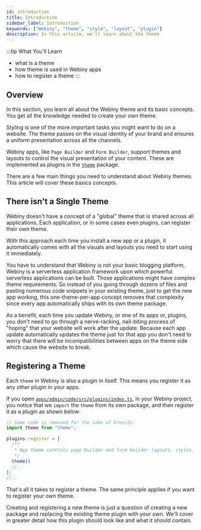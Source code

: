 ```yaml
---
id: introduction
title: Introduction
sidebar_label: Introduction
keywords: ["Webiny", "theme", "style", "layout", "plugin"]
description: In this article, we'll learn about the theme
---
```


<!-- Always include this section on top of the page. -->

:::tip What You’ll Learn
- what is a theme
- how theme is used in Webiny apps
- how to register a theme
:::

## Overview

In this section, you learn all about the Webiny theme and its basic concepts. You get all the knowledge needed to create your own theme.

Styling is one of the more important tasks you might want to do on a website. The theme passes on the visual identity of your brand and ensures a uniform presentation across all the channels.

Webiny apps, like `Page Builder` and `Form Builder`, support themes and layouts to control the visual presentation of your content. These are implemented as plugins in the [`theme`](https://github.com/webiny/webiny-js/tree/next/apps/theme) package.

There are a few main things you need to understand about Webiny themes. This article will cover these basics concepts.

## There isn't a Single Theme

Webiny doesn't have a concept of a "global" theme that is shared across all applications. Each application, or in some cases even plugins, can register their own theme.

With this approach each time you install a new app or a plugin, it automatically comes with all the visuals and layouts you need to start using it immediately.

You have to understand that Webiny is not your basic blogging platform, Webiny is a serverless application framework upon which powerful serverless applications can be built. Those applications might have complex theme requirements. So instead of you going through dozens of files and pasting numerous code snippets in your existing theme, just to get the new app working, this one-theme-per-app concept removes that complexity since every app automatically ships with its own theme package.

As a benefit, each time you update Webiny, or one of its apps or, plugins, you don't need to go through a nerve-racking, nail-biting process of "hoping" that your website will work after the update.
Because each app update automatically updates the theme just for that app you don't need to worry that there will be incompatibilities between apps on the theme side which cause the website to break.

## Registering a Theme

Each `theme` in Webiny is also a plugin in itself. This means you register it as any other plugin in your apps.

If you open [`apps/admin/code/src/plugins/index.ts`](https://github.com/webiny/webiny-js/blob/next/apps/admin/code/src/plugins/index.ts#L13), in your Webiny project, you notice that we `import` the `theme` from its own package, and then register it as a plugin as shown below:

```ts
// Some code is removed for the sake of brevity.
import theme from "theme";

plugins.register = [
  /**
   * App theme controls page builder and form builder layouts, styles, etc.
   */
  theme()
  //..
];
//..
```

That's all it takes to register a theme. The same principle applies if you want to register your own theme.

Creating and registering a new theme is just a question of creating a new package and replacing the existing theme plugin with your own. We'll cover in greater detail how this plugin should look like and what it should contain.
